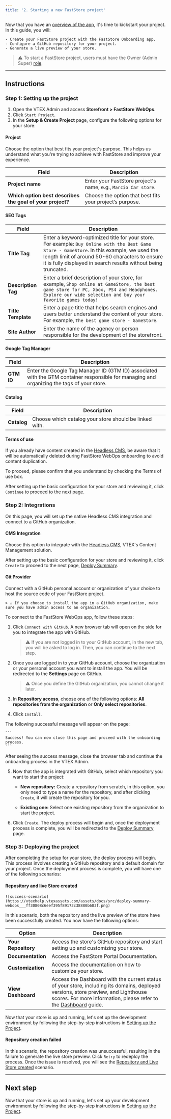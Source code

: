 ```yaml
---
title: '2. Starting a new FastStore project'
---
```


Now that you have an [overview of the app](https://developers.vtex.com/docs/guides/faststore/getting-started-overview), it's time to kickstart your project. In this guide, you will:

    - Create your FastStore project with the FastStore Onboarding app.
    - Configure a GitHub repository for your project.
    - Generate a live preview of your store.

>⚠ To start a FastStore project, users must have the Owner (Admin Super) [role](https://help.vtex.com/en/tutorial/roles--7HKK5Uau2H6wxE1rH5oRbc#roles).

---

## Instructions

### Step 1: Setting up the project

1. Open the VTEX Admin and access **Storefront > FastStore WebOps**.
2. Click `Start Project`.
3. In the **Setup & Create Project** page, configure the following options for your store:

#### Project

Choose the option that best fits your project's purpose. 
This helps us understand what you're trying to achieve with FastStore and improve your experience.

| Field                                                     | Description                                                    |
| --------------------------------------------------------- | -------------------------------------------------------------- |
| **Project name**                                          | Enter your FastStore project's name, e.g., `Marcio Car store`. |
| **Which option best describes the goal of your project?** | Choose the option that best fits your project’s purpose.       |

#### SEO Tags

| Field               | Description                                                                                                                                                                                                                                                     |
| ------------------- | --------------------------------------------------------------------------------------------------------------------------------------------------------------------------------------------------------------------------------------------------------------- |
| **Title Tag**       | Enter a keyword-optimized title for your store. For example: `Buy Online with the Best Game Store - GameStore`. In this example, we used the length limit of around 50-60 characters to ensure it is fully displayed in search results without being truncated. |
| **Description Tag** | Enter a brief description of your store, for example, `Shop online at GameStore, the best game store for PC, Xbox, PS4 and Headphones. Explore our wide selection and buy your favorite games today!`                                                            |
| **Title Template**  | Enter a page title that helps search engines and users better understand the content of your store. For example, `The best game store - GameStore`.                                                                                                              |
| **Site Author**     | Enter the name of the agency or person responsible for the development of the storefront.                                                                                                                                                                       |


#### Google Tag Manager

| Field      | Description                                                                                                                                |
| ---------- | ------------------------------------------------------------------------------------------------------------------------------------------ |
| **GTM ID** | Enter the Google Tag Manager ID (GTM ID) associated with the GTM container responsible for managing and organizing the tags of your store. |

#### Catalog

| Field       | Description                                            |
| ----------- | ------------------------------------------------------ |
| **Catalog** | Choose which catalog your store should be linked with. |

#### Terms of use

If you already have content created in the [Headless CMS](https://developers.vtex.com/docs/guides/faststore/headless-cms-overview), be aware that it will be automatically deleted during FastStore WebOps onboarding to avoid content duplication.

To proceed, please confirm that you understand by checking the Terms of use box.

After setting up the basic configuration for your store and reviewing it, click `Continue` to proceed to the next page.

### Step 2: Integrations

On this page, you will set up the native Headless CMS integration and connect to a GitHub organization.

#### CMS Integration

Choose this option to integrate with the [Headless CMS](https://developers.vtex.com/docs/guides/faststore/headless-cms-overview), VTEX's Content Management solution.

After setting up the basic configuration for your store and reviewing it, click `Create` to proceed to the next page, [Deploy Summary](https://developers.vtex.com/docs/guides/faststore/1-onboarding-starting-the-project#step-2-deploying-the-project).

#### Git Provider

Connect with a GitHub personal account or organization of your choice to host the source code of your FastStore project. 

    > ⚠️ If you choose to install the app in a GitHub organization, make sure you have admin access to an organization.

To connect to the FastStore WebOps app, follow these steps:

1. Click `Connect with GitHub`. A new browser tab will open on the side for you to integrate the app with GitHub.

    > ⚠️ If you are not logged in to your GitHub account, in the new tab, you will be asked to log in. Then, you can continue to the next step.

2. Once you are logged in to your GitHub account, choose the organization or your personal account you want to install the app. You will be redirected to the **Settings** page on GitHub.

    > ⚠️ Once you define the GitHub organization, you cannot change it later.

3. In **Repository access**, choose one of the following options: **All repositories from the organization** or **Only select repositories**.

4. Click `Install`.

The following successful message will appear on the page:

    ```
    Success! You can now close this page and proceed with the onboarding process.
    ```

After seeing the success message, close the browser tab and continue the onboarding process in the VTEX Admin.

5. Now that the app is integrated with GitHub, select which repository you want to start the project:

    - **New repository:** Create a repository from scratch, in this option, you only need to type a name for the repository, and after clicking `Create`, it will create the repository for you.

    - **Existing one:** Select one existing repository from the organization to start the project.

6. Click `Create`. The deploy process will begin and, once the deployment process is complete, you will be redirected to the [Deploy Summary](#deploying-the-project) page.

### Step 3: Deploying the project

After completing the setup for your store, the deploy process will begin. This process involves creating a GitHub repository and a default domain for your project. Once the deployment process is complete, you will have one of the following scenarios:

#### Repository and live Store created

    ![success-scenario](https://vtexhelp.vtexassets.com/assets/docs/src/deploy-summary-webops___ff30808c6eef395f89173c38880b683f.png)

In this scenario, both the repository and the live preview of the store have been successfully created. You now have the following options:

| Option                   | Description                                                                                                                                                                                                                                                                                                                                 |
| ------------------------ | ------------------------------------------------------------------------------------------------------------------------------------------------------------------------------------------------------------------------------------------------------------------------------------------------------------------------------------------- |
| **Your Repository**      | Access the store's GitHub repository and start setting up and customizing your store.                                                                                                                                                                                                                                                       |
| **Documentation**        | Access the FastStore Portal Documentation.                                                                                                                                                                                                                                                                                                  |
| **Customization**        | Access the documentation on how to customize your store.                                                                                                                                                                                                                                                                                    |
| **View Dashboard**       | Access the Dashboard with the current status of your store, including its domains, deployed versions, store preview, and Lighthouse scores. For more information, please refer to the [Dashboard](https://developers.vtex.com/docs/guides/faststore/1-onboarding-dashboard) guide. |

Now that your store is up and running, let's set up the development environment by following the step-by-step instructions in [Setting up the Project](https://developers.vtex.com/docs/guides/faststore/getting-started-2-setting-up-the-project).

#### Repository creation failed

In this scenario, the repository creation was unsuccessful, resulting in the failure to generate the live store preview. Click `Retry` to redeploy the process. Once the issue is resolved, you will see the [Repository and Live Store created](#repository-and-live-store-created) scenario.

---

## Next step

Now that your store is up and running, let's set up your development environment by following the step-by-step instructions in [Setting up the Project](https://developers.vtex.com/docs/guides/faststore/getting-started-2-setting-up-the-project).
